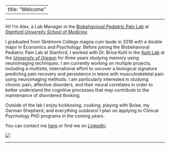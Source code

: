 
---
title: "Welcome"
---
***

Hi! I'm Alex, a Lab Manager in the [Biobehavioral Pediatric Pain Lab](https://bpp.stanford.edu) at [_Stanford University School of Medicine_](https://med.stanford.edu).


I graduated from Skidmore College magna cum laude in 2018 with a double major in Economics and Psychology. Before joining the Biobehavioral Pediatric Pain Lab at Stanford, I worked with Dr. Brice Kuhl in the [Kuhl Lab](https://kuhllab.com) at the [_University of Oregon_](https://www.uoregon.edu) for three years studying memory using neuroimaging techniques. I am currently working on multiple projects, including a multisite, international effort to uncover a biological signature predicting pain recovery and persistence in teens with musculoskeletal pain using neuroimaging methods. I am particularly  interested in studying chronic pain, affective disorders, and their neural correlates in order to better understand the cognitive processes that may contribute to the maintenance of disordered thinking.

Outside of the lab I enjoy kickboxing, cooking, playing with Boise, my German Shepherd, and everything outdoors! I plan on applying to Clinical Psychology PhD programs in the coming years.

You can contact me [here](mailto:atrembla@stanford.edu) or find me on [LinkedIn](https://www.linkedin.com/in/alexandra-tremblay-mcgaw-a28774ba).

![](imgs/ATM.jpg)

***